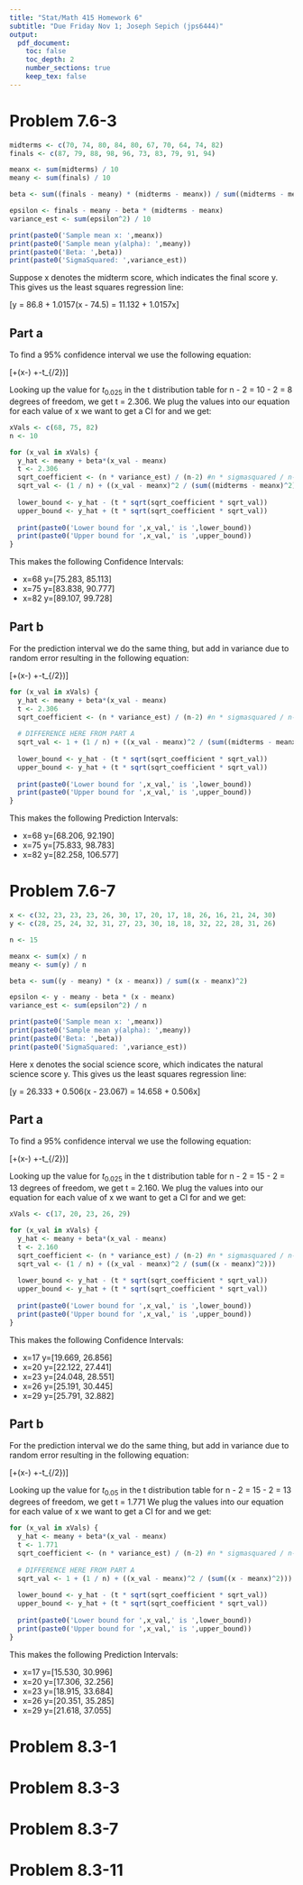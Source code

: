```yaml
---
title: "Stat/Math 415 Homework 6"
subtitle: "Due Friday Nov 1; Joseph Sepich (jps6444)"
output:
  pdf_document:
    toc: false
    toc_depth: 2
    number_sections: true
    keep_tex: false
---
```


# Problem 7.6-3

```r
midterms <- c(70, 74, 80, 84, 80, 67, 70, 64, 74, 82)
finals <- c(87, 79, 88, 98, 96, 73, 83, 79, 91, 94)

meanx <- sum(midterms) / 10
meany <- sum(finals) / 10

beta <- sum((finals - meany) * (midterms - meanx)) / sum((midterms - meanx)^2)

epsilon <- finals - meany - beta * (midterms - meanx)
variance_est <- sum(epsilon^2) / 10

print(paste0('Sample mean x: ',meanx))
print(paste0('Sample mean y(alpha): ',meany))
print(paste0('Beta: ',beta))
print(paste0('SigmaSquared: ',variance_est))
```

Suppose x denotes the midterm score, which indicates the final score y. This gives us the least squares regression line:

\[y = 86.8 + 1.0157(x - 74.5) = 11.132 + 1.0157x\]


## Part a

To find a 95% confidence interval we use the following equation:

\[\hat{\alpha}+\hat{\beta}(x-\overline{x}) +-t_{\alpha/2}\sqrt{\frac{n}{n-2}\hat{\sigma^2}(\frac{1}n+\frac{(x-\overline{x})^2}{\Sigma_{i=1}^n(x_i-\overline{x})^2}})\]

Looking up the value for $t_{0.025}$ in the t distribution table for n - 2 = 10 - 2 = 8 degrees of freedom, we get t = 2.306. We plug the values into our equation for each value of x we want to get a CI for and we get:

```r
xVals <- c(68, 75, 82)
n <- 10

for (x_val in xVals) {
  y_hat <- meany + beta*(x_val - meanx)
  t <- 2.306
  sqrt_coefficient <- (n * variance_est) / (n-2) #n * sigmasquared / n-2
  sqrt_val <- (1 / n) + ((x_val - meanx)^2 / (sum((midterms - meanx)^2)))
  
  lower_bound <- y_hat - (t * sqrt(sqrt_coefficient * sqrt_val))
  upper_bound <- y_hat + (t * sqrt(sqrt_coefficient * sqrt_val))
  
  print(paste0('Lower bound for ',x_val,' is ',lower_bound))
  print(paste0('Upper bound for ',x_val,' is ',upper_bound))
}
```

This makes the following Confidence Intervals:

* x=68 y=[75.283, 85.113]
* x=75 y=[83.838, 90.777]
* x=82 y=[89.107, 99.728]

## Part b

For the prediction interval we do the same thing, but add in variance due to random error resulting in the following equation:

\[\hat{\alpha}+\hat{\beta}(x-\overline{x}) +-t_{\alpha/2}\sqrt{\frac{n}{n-2}\hat{\sigma^2}(1 +\frac{1}n+\frac{(x-\overline{x})^2}{\Sigma_{i=1}^n(x_i-\overline{x})^2}})\]

```r
for (x_val in xVals) {
  y_hat <- meany + beta*(x_val - meanx)
  t <- 2.306
  sqrt_coefficient <- (n * variance_est) / (n-2) #n * sigmasquared / n-2
  
  # DIFFERENCE HERE FROM PART A
  sqrt_val <- 1 + (1 / n) + ((x_val - meanx)^2 / (sum((midterms - meanx)^2)))
  
  lower_bound <- y_hat - (t * sqrt(sqrt_coefficient * sqrt_val))
  upper_bound <- y_hat + (t * sqrt(sqrt_coefficient * sqrt_val))
  
  print(paste0('Lower bound for ',x_val,' is ',lower_bound))
  print(paste0('Upper bound for ',x_val,' is ',upper_bound))
}
```

This makes the following Prediction Intervals:

* x=68 y=[68.206, 92.190]
* x=75 y=[75.833, 98.783]
* x=82 y=[82.258, 106.577]

# Problem 7.6-7

```r
x <- c(32, 23, 23, 23, 26, 30, 17, 20, 17, 18, 26, 16, 21, 24, 30)
y <- c(28, 25, 24, 32, 31, 27, 23, 30, 18, 18, 32, 22, 28, 31, 26)

n <- 15

meanx <- sum(x) / n
meany <- sum(y) / n

beta <- sum((y - meany) * (x - meanx)) / sum((x - meanx)^2)

epsilon <- y - meany - beta * (x - meanx)
variance_est <- sum(epsilon^2) / n

print(paste0('Sample mean x: ',meanx))
print(paste0('Sample mean y(alpha): ',meany))
print(paste0('Beta: ',beta))
print(paste0('SigmaSquared: ',variance_est))
```

Here x denotes the social science score, which indicates the natural science score y. This gives us the least squares regression line:

\[y = 26.333 + 0.506(x - 23.067) = 14.658 + 0.506x\]


## Part a

To find a 95% confidence interval we use the following equation:

\[\hat{\alpha}+\hat{\beta}(x-\overline{x}) +-t_{\alpha/2}\sqrt{\frac{n}{n-2}\hat{\sigma^2}(\frac{1}n+\frac{(x-\overline{x})^2}{\Sigma_{i=1}^n(x_i-\overline{x})^2}})\]

Looking up the value for $t_{0.025}$ in the t distribution table for n - 2 = 15 - 2 = 13 degrees of freedom, we get t = 2.160. We plug the values into our equation for each value of x we want to get a CI for and we get:

```r
xVals <- c(17, 20, 23, 26, 29)

for (x_val in xVals) {
  y_hat <- meany + beta*(x_val - meanx)
  t <- 2.160
  sqrt_coefficient <- (n * variance_est) / (n-2) #n * sigmasquared / n-2
  sqrt_val <- (1 / n) + ((x_val - meanx)^2 / (sum((x - meanx)^2)))
  
  lower_bound <- y_hat - (t * sqrt(sqrt_coefficient * sqrt_val))
  upper_bound <- y_hat + (t * sqrt(sqrt_coefficient * sqrt_val))
  
  print(paste0('Lower bound for ',x_val,' is ',lower_bound))
  print(paste0('Upper bound for ',x_val,' is ',upper_bound))
}
```

This makes the following Confidence Intervals:

* x=17 y=[19.669, 26.856]
* x=20 y=[22.122, 27.441]
* x=23 y=[24.048, 28.551]
* x=26 y=[25.191, 30.445]
* x=29 y=[25.791, 32.882]

## Part b

For the prediction interval we do the same thing, but add in variance due to random error resulting in the following equation:

\[\hat{\alpha}+\hat{\beta}(x-\overline{x}) +-t_{\alpha/2}\sqrt{\frac{n}{n-2}\hat{\sigma^2}(1 +\frac{1}n+\frac{(x-\overline{x})^2}{\Sigma_{i=1}^n(x_i-\overline{x})^2}})\]

Looking up the value for $t_{0.05}$ in the t distribution table for n - 2 = 15 - 2 = 13 degrees of freedom, we get t = 1.771 We plug the values into our equation for each value of x we want to get a CI for and we get:

```r
for (x_val in xVals) {
  y_hat <- meany + beta*(x_val - meanx)
  t <- 1.771
  sqrt_coefficient <- (n * variance_est) / (n-2) #n * sigmasquared / n-2
  
  # DIFFERENCE HERE FROM PART A
  sqrt_val <- 1 + (1 / n) + ((x_val - meanx)^2 / (sum((x - meanx)^2)))
  
  lower_bound <- y_hat - (t * sqrt(sqrt_coefficient * sqrt_val))
  upper_bound <- y_hat + (t * sqrt(sqrt_coefficient * sqrt_val))
  
  print(paste0('Lower bound for ',x_val,' is ',lower_bound))
  print(paste0('Upper bound for ',x_val,' is ',upper_bound))
}
```

This makes the following Prediction Intervals:

* x=17 y=[15.530, 30.996]
* x=20 y=[17.306, 32.256]
* x=23 y=[18.915, 33.684]
* x=26 y=[20.351, 35.285]
* x=29 y=[21.618, 37.055]


# Problem 8.3-1


# Problem 8.3-3


# Problem 8.3-7


# Problem 8.3-11










































